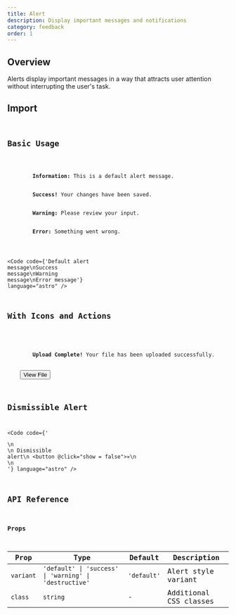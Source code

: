 ```yaml
---
title: Alert
description: Display important messages and notifications
category: feedback
order: 1
---
```



## Overview

Alerts display important messages in a way that attracts user attention without interrupting the user's task.

## Import

<Code 
    code="import Alert from '@/components/ui/feedback/Alert.astro';" 
    language="typescript" 
/>

## Basic Usage

<div class="space-y-4">
    <Alert variant="default">
        <strong>Information:</strong> This is a default alert message.
    </Alert>
    <Alert variant="success">
        <strong>Success!</strong> Your changes have been saved.
    </Alert>
    <Alert variant="warning">
        <strong>Warning:</strong> Please review your input.
    </Alert>
    <Alert variant="destructive">
        <strong>Error:</strong> Something went wrong.
    </Alert>
</div>

<Code 
    code={'<Alert variant="default">Default alert message</Alert>\n<Alert variant="success">Success message</Alert>\n<Alert variant="warning">Warning message</Alert>\n<Alert variant="destructive">Error message</Alert>'}
    language="astro" 
/>

## With Icons and Actions

<Alert variant="success" class="flex items-center justify-between">
    <div>
        <strong>Upload Complete!</strong> Your file has been uploaded successfully.
    </div>
    <button class="text-sm underline">View File</button>
</Alert>

## Dismissible Alert

<Code 
    code={'<div x-data="{ show: true }">\n    <Alert x-show="show" variant="warning">\n        <span>Dismissible alert</span>\n        <button @click="show = false">✕</button>\n    </Alert>\n</div>'}
    language="astro" 
/>

## API Reference

### Props

| Prop | Type | Default | Description |
|------|------|---------|-------------|
| `variant` | `'default' \| 'success' \| 'warning' \| 'destructive'` | `'default'` | Alert style variant |
| `class` | `string` | - | Additional CSS classes |